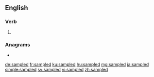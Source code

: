 ==English==

===Verb===
{{head|en|verb form}}

# {{en-past of|sample}}

===Anagrams===
* {{l|en|psalmed}}

[[de:sampled]]
[[fr:sampled]]
[[ku:sampled]]
[[hu:sampled]]
[[mg:sampled]]
[[ja:sampled]]
[[simple:sampled]]
[[sv:sampled]]
[[vi:sampled]]
[[zh:sampled]]